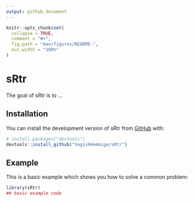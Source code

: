 ```yaml
---
output: github_document
---
```


<!-- README.md is generated from README.Rmd. Please edit that file -->

```r
knitr::opts_chunk$set(
  collapse = TRUE,
  comment = "#>",
  fig.path = "man/figures/README-",
  out.width = "100%"
)
```

# sRtr

<!-- badges: start -->
<!-- badges: end -->

The goal of sRtr is to ...

## Installation

You can install the development version of sRtr from [GitHub](https://github.com/) with:

```r
# install.packages("devtools")
devtools::install_github("VagishHemmige/sRtr")
```

## Example

This is a basic example which shows you how to solve a common problem:

```r
library(sRtr)
## basic example code
```

